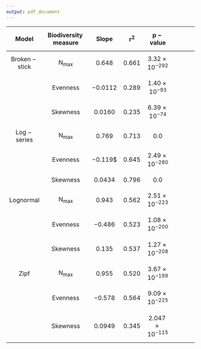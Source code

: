 ```yaml
---
output: pdf_document
---
```



|  $$\mathbf{Model}$$ | $$\mathbf{Biodiversity\,measure}$$ | $$\mathbf{Slope}$$ |$$\boldsymbol{r^{2}}$$ | $$\boldsymbol{p-value}$$ |
|:----------------:|:-------------------------------------:|:----------------------:|:------------------:|:---------------------:|:------------------------:|
| $$\mathrm{Broken-stick}$$| $$\mathrm{N_{max}}$$          |     $$0.648$$      |      $$0.661$$           | $$3.32 \times10^{-292}$$ | 
|                          | $$\mathrm{Evenness}$$  |     $$-0.0112$$    |     $$0.289$$           |  $$1.40 \times10^{-93}$$  | 
|                          | $$\mathrm{Skewness}$$  |     $$0.0160$$    |     $$0.235$$           | $$6.39 \times10^{-74}$$    |
|  $$\mathrm{Log-series}$$ | $$\mathrm{N_{max}}$$ |   $$0.769$$    |      $$0.713$$            |  $$0.0$$    |
|                          | $$\mathrm{Evenness}$$  |   $-0.119$$    |      $$0.645$$            | $$2.49 \times10^{-280}$$    |
|                          | $$\mathrm{Skewness}$$  |  $$0.0434$$    |      $$0.796$$            | $$0.0$$    |
|   $$\mathrm{Lognormal}$$ | $$\mathrm{N_{max}}$$ |    $$0.943$$   |     $$0.562$$           |  $$2.51 \times10^{-223}$$    |
|                          | $$\mathrm{Evenness}$$  |    $$-0.486$$   |     $$0.523$$           |  $$1.08 \times10^{-200}$$    |
|                          | $$\mathrm{Skewness}$$  |    $$0.135$$   |     $$0.537$$           |  $$1.27 \times10^{-208}$$    |
|   $$\mathrm{Zipf}$$      | $$\mathrm{N_{max}}$$ |    $$0.955$$   |     $$0.520$$           | $$3.67 \times10^{-199}$$     |
|                          | $$\mathrm{Evenness}$$  |     $$-0.578$$   |     $$0.564$$           | $$9.09 \times10^{-225}$$    |
|                          | $$\mathrm{Skewness}$$  | $$0.0949$$   |     $$0.345$$           | $$2.047 \times10^{-115}$$     |

